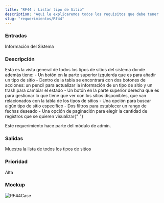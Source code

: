 ```yaml
---
title: "RF44 : Listar tipo de Sitio"
description: "Aquí le explicaremos todos los requisitos que debe tener para poder usar nuestro software."
slug: "requerimientos/Rf44"
---
```



<h3>Entradas</h3>
Información del Sistema

<h3>Descripción</h3>
Esta es la vista general de todos los tipos de sitios del sistema donde además tiene:
- Un botón en la parte superior izquierda que es para añadir un tipo de sitio - Dentro
de la tabla se encontrará con dos botones de acciones: un pencil para actualizar
la información de un tipo de sitio y un trash para cambiar el estado - Un botón en
la parte superior derecha que es para gestionar lo que tiene que ver con los sitios
disponibles, que van relacionados con la tabla de los tipos de sitios - Una opción
para buscar algún tipo de sitio específico - Dos filtros para establecer un rango
de fechas deseado - Una opción de paginación para elegir la cantidad de registros
que se quieren visualizar{" "}

Este requerimiento hace parte del módulo de admin.

<h3>Salidas</h3>
Muestra la lista de todos los tipos de sitios

<h3>Prioridad</h3>
Alta

<h3>Mockup</h3>
<Image src={RF44Case} alt="RF44Case" width={3148} height={2270} />
